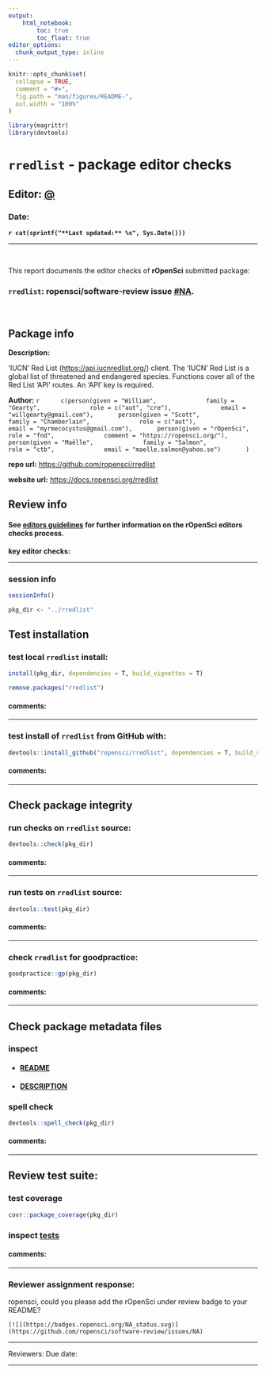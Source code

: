 ```yaml
---
output:
    html_notebook:
        toc: true
        toc_float: true
editor_options:
  chunk_output_type: inline
---
```


```r
knitr::opts_chunk$set(
  collapse = TRUE,
  comment = "#>",
  fig.path = "man/figures/README-",
  out.width = "100%"
)

library(magrittr)
library(devtools)
```

# `rredlist` - package editor checks

## **Editor:** [\@]()

### Date:
**`r cat(sprintf("**Last updated:** %s", Sys.Date()))`**

***

<br>

This report documents the editor checks of **rOpenSci** submitted package:

### **`rredlist`: ropensci/software-review**  issue [\#NA](https://github.com/ropensci/onboarding/issues/).

<br>

## Package info

**Description:**

'IUCN' Red List (<https://api.iucnredlist.org/>) client.
    The 'IUCN' Red List is a global list of threatened and endangered species.
    Functions cover all of the Red List 'API' routes. An 'API' key is required.

**Author:** `r 
    c(person(given = "William",
             family = "Gearty",
             role = c("aut", "cre"),
             email = "willgearty@gmail.com"),
      person(given = "Scott",
             family = "Chamberlain",
             role = c("aut"),
             email = "myrmecocystus@gmail.com"),
      person(given = "rOpenSci",
             role = "fnd",
             comment = "https://ropensci.org/"),
      person(given = "Maëlle",
             family = "Salmon",
             role = "ctb",
             email = "maelle.salmon@yahoo.se")
      )`

**repo url:** <https://github.com/ropensci/rredlist>

**website url:** <https://docs.ropensci.org/rredlist>

## Review info


#### See [editors guidelines](https://ropensci.github.io/dev_guide/editorguide.html) for further information on the rOpenSci editors checks process.

**key editor checks:**



<!--Please be respectful and kind to the authors in your reviews. The rOpenSci [code of conduct](https://github.com/ropensci/onboarding/blob/master/policies.md/#code-of-conduct) is mandatory for everyone involved in our review process.-->


***

### session info


```r
sessionInfo()
```


```r
pkg_dir <- "../rredlist"
```

## Test installation

### test local `rredlist` install:

```r
install(pkg_dir, dependencies = T, build_vignettes = T)
```

```r
remove.packages("rredlist")
```
#### **comments:**

<!-- record comments on local install here -->

***

### test install of `rredlist` from GitHub with:

```r
devtools::install_github("ropensci/rredlist", dependencies = T, build_vignettes = T)
```

#### **comments:**

<!-- record comments on github install here -->

***



## Check package integrity

### run checks on `rredlist` source:

```r
devtools::check(pkg_dir)
```
#### **comments:**

<!-- record comments on checks here -->

***

### run tests on `rredlist` source:

```r
devtools::test(pkg_dir)
```
#### **comments:**

<!-- record comments on tests here -->

***


### check `rredlist` for goodpractice:

```r
goodpractice::gp(pkg_dir)
```
#### **comments:**

<!-- record comments on goodpractice here -->

***

## Check package metadata files

### inspect

- #### [README](https://github.com/ropensci/rredlist)
- #### [DESCRIPTION](https://github.com/ropensci/rredlist/blob/master/DESCRIPTION)

### spell check

```r
devtools::spell_check(pkg_dir)
```

#### **comments:**

<!-- record comments on metadata files here -->

***

## Review test suite:

### test coverage

```r
covr::package_coverage(pkg_dir)

```

### inspect [tests](https://github.com/ropensci/rredlist/blob/master/tests/testthat)


#### **comments:**

<!-- record comments on testing suite here -->


***


### Reviewer assignment response:


ropensci, could you please add the rOpenSci under review badge to your README?
```
[![](https://badges.ropensci.org/NA_status.svg)](https://github.com/ropensci/software-review/issues/NA)
```

---

Reviewers:
Due date:

***



